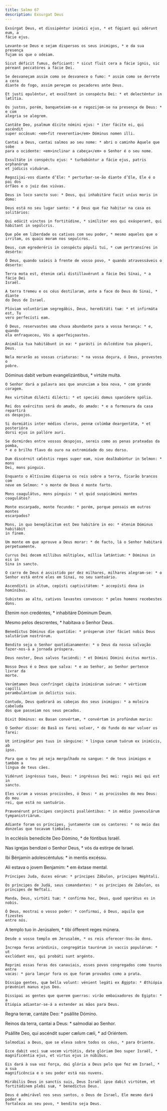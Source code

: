 ```yaml
---
title: Salmo 67
description: Exsurgat Deus
---
```


<div class="side-by-side not-content">

    Exsúrgat Deus, et dissipéntur inimíci ejus, * et fúgiant qui odérunt eum, a
    fácie ejus.

    Levante-se Deus e sejam dispersos os seus inimigos, * e da sua presença
    fujam os que o odeiam.

    Sicut déficit fumus, defíciant: * sicut fluit cera a fácie ignis, sic
    péreant peccatóres a fácie Dei.

    Se desvaneçam assim como se desvanece o fumo: * assim como se derrete a cera
    diante do fogo, assim pereçam os pecadores ante Deus.

    Et justi epuléntur, et exsúltent in conspéctu Dei: * et delecténtur in
    lætítia.

    Os justos, porém, banqueteiem-se e regozijem-se na presença de Deus: * e com
    alegria se alegrem.

    Cantáte Deo, psalmum dícite nómini ejus: * iter fácite ei, qui ascéndit
    super occásum: <em>fit reverentia</em> Dóminus nomen illi.

    Cantai a Deus, cantai salmos ao seu nome: * abri o caminho Àquele que sobe
    para o ocidente: <em>inclinar a cabeça</em> o Senhor é o seu nome.

    Exsultáte in conspéctu ejus: * turbabúntur a fácie ejus, patris orphanórum
    et júdicis viduárum.

    Regozijai-vos diante d’Ele: * perturbar-se-ão diante d’Ele, Ele é o pai dos
    órfãos e o juiz das viúvas.

    Deus in loco sancto suo: * Deus, qui inhabitáre facit uníus moris in domo:

    Deus está no seu lugar santo: * é Deus que faz habitar na casa os
    solitários:

    Qui edúcit vinctos in fortitúdine, * simíliter eos qui exásperant, qui
    hábitant in sepúlcris.

    Que põe em liberdade os cativos com seu poder, * mesmo aqueles que o
    irritam, os quais moram nos sepulcros.

    Deus, cum egrederéris in conspéctu pópuli tui, * cum pertransíres in
    desérto:

    Ó Deus, quando saíeis à frente de vosso povo, * quando atravessáveis o
    deserto:

    Terra mota est, étenim cæli distillavérunt a fácie Dei Sínai, * a fácie Dei
    Israël.

    A terra tremeu e os céus destilaram, ante a face do Deus do Sinai, * diante
    do Deus de Israel.

    Plúviam voluntáriam segregábis, Deus, hereditáti tuæ: * et infirmáta est, Tu
    vero perfecísti eam.

    Ó Deus, reservastes uma chuva abundante para a vossa herança: * e, quando
    ela enfraqueceu, Vós a aperfeiçoastes.

    Animália tua habitábunt in ea: * parásti in dulcédine tua páuperi, Deus.

    Nela morarão as vossas criaturas: * na vossa doçura, ó Deus, provestes o
    pobre.

Dóminus dabit verbum evangelizántibus, * virtúte multa.

    O Senhor dará a palavra aos que anunciam a boa nova, * com grande coragem.

    Rex virtútum dilécti dilécti: * et speciéi domus spanídere spólia.

    Rei dos exércitos será do amado, do amado: * e a formosura da casa repartirá
    os despojos.

    Si dormiátis inter médios cleros, pennæ colúmbæ deargentátæ, * et posterióra
    dorsi ejus in pallóre auri.

    Se dormirdes entre vossos despojos, sereis como as penas prateadas da pomba,
    * e o brilho flavo do ouro na extremidade do seu dorso.

    Dum discérnit cæléstis reges super eam, nive dealbabúntur in Selmon: * mons
    Dei, mons pinguis.

    Enquanto o Altíssimo dispersa os reis sobre a terra, ficarão brancos com
    neve em Selmon: * o monte de Deus é monte farto.

    Mons coagulátus, mons pinguis: * ut quid suspicámini montes coagulátos?

    Monte escarpado, monte fecundo: * porém, porque pensais em outros montes
    escarpados?

    Mons, in quo beneplácitum est Deo habitáre in eo: * étenim Dóminus habitábit
    in finem.

    Um monte em que aprouve a Deus morar: * de facto, lá o Senhor habitará
    perpetuamente.

    Currus Dei decem míllibus múltiplex, míllia lætántium: * Dóminus in eis in
    Sina in sancto.

    O carro de Deus é assistido por dez milhares, milhares alegram-se: * o
    Senhor está entre eles em Sinai, no seu santuário.

    Ascendísti in altum, cepísti captivitátem: * accepísti dona in homínibus.

    Subistes ao alto, cativos levastes convosco: * pelos homens recebestes dons.

Étenim non credéntes, * inhabitáre Dóminum Deum.

Mesmo pelos descrentes, * habitava o Senhor Deus.

    Benedíctus Dóminus die quotídie: * prósperum iter fáciet nobis Deus
    salutárium nostrórum.

    Bendito seja o Senhor quotidianamente: * o Deus da nossa salvação
    fazer-nos-á a jornada próspera.

    Deus noster, Deus salvos faciéndi: * et Dómini Dómini éxitus mortis.

    Nosso Deus é o Deus que salva: * e ao Senhor, ao Senhor pertence livrar da
    morte.

    Verúmtamen Deus confrínget cápita inimicórum suórum: * vérticem capílli
    perambulántium in delíctis suis.

    Contudo, Deus quebrará as cabeças dos seus inimigos: * a moleira cabeluda
    dos que passeiam nos seus pecados.

    Dixit Dóminus: ex Basan convértam, * convértam in profúndum maris:

    O Senhor disse: de Basã os farei volver, * do fundo do mar volver os farei:

    Ut intingátur pes tuus in sánguine: * lingua canum tuórum ex inimícis, ab
    ipso.

    Para que o teu pé seja mergulhado no sangue: * de teus inimigos e também a
    língua de teus cães.

    Vidérunt ingréssus tuos, Deus: * ingréssus Dei mei: regis mei qui est in
    sancto.

    Eles viram a vossas procissões, ó Deus: * as procissões do meu Deus: do meu
    rei, que está no santuário.

    Prævenérunt príncipes conjúncti psalléntibus: * in médio juvenculárum
    tympanistriárum.

    Adiante foram os príncipes, juntamente com os cantores: * no meio das
    donzelas que tocavam timbales.

In ecclésiis benedícite Deo Dómino, * de fóntibus Israël.

Nas igrejas bendizei o Senhor Deus, * vós da estirpe de Israel.

Ibi Bénjamin adolescéntulus: * in mentis excéssu.

Ali estava o jovem Benjamim: * em êxtase mental.

    Príncipes Juda, duces eórum: * príncipes Zábulon, príncipes Néphtali.

    Os príncipes de Judá, seus comandantes: * os príncipes de Zabulon, os
    príncipes de Neftali.

    Manda, Deus, virtúti tuæ: * confírma hoc, Deus, quod operátus es in nobis.

    Ó Deus, mostrai o vosso poder: * confirmai, ó Deus, aquilo que fizestes
    entre nós.

A templo tuo in Jerúsalem, * tibi ófferent reges múnera.

    Desde o vosso templo em Jerusalém, * os reis oferecer-Vos-ão dons.

    Íncrepa feras arúndinis, congregátio taurórum in vaccis populórum: * ut
    exclúdant eos, qui probáti sunt argénto.

    Reprimi essas feras dos canaviais, esses povos congregados como touros entre
    vacas: * para lançar fora os que foram provados como a prata.

    Díssipa gentes, quæ bella volunt: vénient legáti ex Ægýpto: * Æthiópia
    prævéniet manus ejus Deo.

    Dissipai as gentes que querem guerras: virão embaixadores do Egipto: * a
    Etiópia adiantar-se-á a estender as mãos para Deus.

Regna terræ, cantáte Deo: * psállite Dómino.

Reinos da terra, cantai a Deus: * salmodiai ao Senhor.

Psállite Deo, qui ascéndit super cælum cæli, * ad Oriéntem.

    Salmodiai a Deus, que se eleva sobre todos os céus, * para Oriente.

    Ecce dabit voci suæ vocem virtútis, date glóriam Deo super Israël, *
    magnificéntia ejus, et virtus ejus in núbibus.

    Eis dará à sua voz força, dai glória a Deus pelo que fez em Israel, * a sua
    magnificência e o seu poder está nas nuvens.

    Mirábilis Deus in sanctis suis, Deus Israël ipse dabit virtútem, et
    fortitúdinem plebi suæ, * benedíctus Deus.

    Deus é admirável nos seus santos, o Deus de Israel, Ele mesmo dará poder e
    fortaleza ao seu povo, * bendito seja Deus.

</div>
